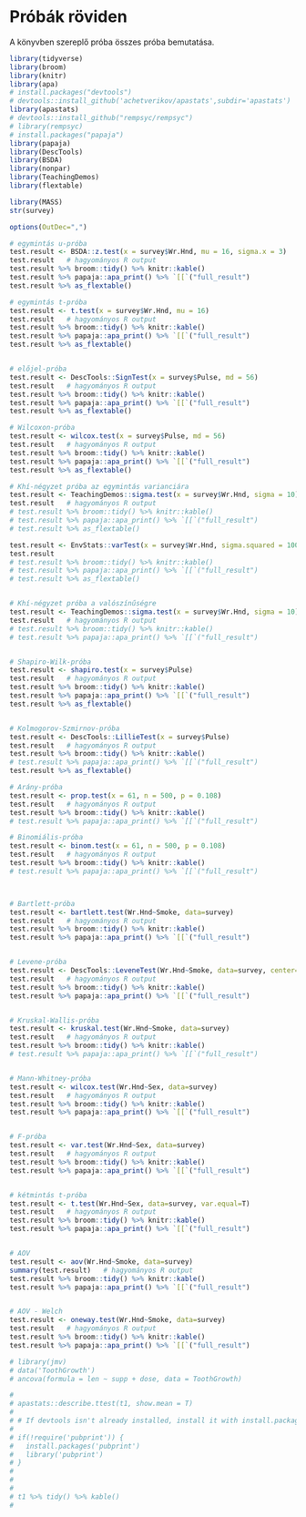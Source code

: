 # Próbák röviden {#probak}

A könyvben szereplő próba összes próba bemutatása.

```r
library(tidyverse)
library(broom)
library(knitr)
library(apa)
# install.packages("devtools")
# devtools::install_github('achetverikov/apastats',subdir='apastats')
library(apastats)
# devtools::install_github("rempsyc/rempsyc")
# library(rempsyc)
# install.packages("papaja")
library(papaja)
library(DescTools)
library(BSDA)
library(nonpar)
library(TeachingDemos)
library(flextable)

library(MASS)
str(survey)

options(OutDec=",")

# egymintás u-próba
test.result <- BSDA::z.test(x = survey$Wr.Hnd, mu = 16, sigma.x = 3) 
test.result   # hagyományos R output
test.result %>% broom::tidy() %>% knitr::kable()
test.result %>% papaja::apa_print() %>% `[[`("full_result")
test.result %>% as_flextable()

# egymintás t-próba
test.result <- t.test(x = survey$Wr.Hnd, mu = 16)
test.result   # hagyományos R output
test.result %>% broom::tidy() %>% knitr::kable()
test.result %>% papaja::apa_print() %>% `[[`("full_result")
test.result %>% as_flextable()


# előjel-próba
test.result <- DescTools::SignTest(x = survey$Pulse, md = 56)
test.result   # hagyományos R output
test.result %>% broom::tidy() %>% knitr::kable()
test.result %>% papaja::apa_print() %>% `[[`("full_result")
test.result %>% as_flextable()

# Wilcoxon-próba
test.result <- wilcox.test(x = survey$Pulse, md = 56)
test.result   # hagyományos R output
test.result %>% broom::tidy() %>% knitr::kable()
test.result %>% papaja::apa_print() %>% `[[`("full_result")
test.result %>% as_flextable()

# Khí-négyzet próba az egymintás varianciára
test.result <- TeachingDemos::sigma.test(x = survey$Wr.Hnd, sigma = 10) 
test.result   # hagyományos R output
# test.result %>% broom::tidy() %>% knitr::kable()
# test.result %>% papaja::apa_print() %>% `[[`("full_result")
# test.result %>% as_flextable()

test.result <- EnvStats::varTest(x = survey$Wr.Hnd, sigma.squared = 100)
test.result
# test.result %>% broom::tidy() %>% knitr::kable()
# test.result %>% papaja::apa_print() %>% `[[`("full_result")
# test.result %>% as_flextable()


# Khí-négyzet próba a valószínűségre
test.result <- TeachingDemos::sigma.test(x = survey$Wr.Hnd, sigma = 10) 
test.result   # hagyományos R output
# test.result %>% broom::tidy() %>% knitr::kable()
# test.result %>% papaja::apa_print() %>% `[[`("full_result")


# Shapiro-Wilk-próba
test.result <- shapiro.test(x = survey$Pulse)
test.result   # hagyományos R output
test.result %>% broom::tidy() %>% knitr::kable()
test.result %>% papaja::apa_print() %>% `[[`("full_result")
test.result %>% as_flextable()


# Kolmogorov-Szmirnov-próba
test.result <- DescTools::LillieTest(x = survey$Pulse)
test.result   # hagyományos R output
test.result %>% broom::tidy() %>% knitr::kable()
# test.result %>% papaja::apa_print() %>% `[[`("full_result")
test.result %>% as_flextable()

# Arány-próba
test.result <- prop.test(x = 61, n = 500, p = 0.108)
test.result   # hagyományos R output
test.result %>% broom::tidy() %>% knitr::kable()
# test.result %>% papaja::apa_print() %>% `[[`("full_result")

# Binomiális-próba
test.result <- binom.test(x = 61, n = 500, p = 0.108)
test.result   # hagyományos R output
test.result %>% broom::tidy() %>% knitr::kable()
# test.result %>% papaja::apa_print() %>% `[[`("full_result")



# Bartlett-próba
test.result <- bartlett.test(Wr.Hnd~Smoke, data=survey)
test.result   # hagyományos R output
test.result %>% broom::tidy() %>% knitr::kable()
test.result %>% papaja::apa_print() %>% `[[`("full_result")


# Levene-próba
test.result <- DescTools::LeveneTest(Wr.Hnd~Smoke, data=survey, center=median)
test.result   # hagyományos R output
test.result %>% broom::tidy() %>% knitr::kable()
test.result %>% papaja::apa_print() %>% `[[`("full_result")


# Kruskal-Wallis-próba
test.result <- kruskal.test(Wr.Hnd~Smoke, data=survey)
test.result   # hagyományos R output
test.result %>% broom::tidy() %>% knitr::kable()
# test.result %>% papaja::apa_print() %>% `[[`("full_result")


# Mann-Whitney-próba
test.result <- wilcox.test(Wr.Hnd~Sex, data=survey)
test.result   # hagyományos R output
test.result %>% broom::tidy() %>% knitr::kable()
test.result %>% papaja::apa_print() %>% `[[`("full_result")


# F-próba
test.result <- var.test(Wr.Hnd~Sex, data=survey)
test.result   # hagyományos R output
test.result %>% broom::tidy() %>% knitr::kable()
test.result %>% papaja::apa_print() %>% `[[`("full_result")


# kétmintás t-próba
test.result <- t.test(Wr.Hnd~Sex, data=survey, var.equal=T)
test.result   # hagyományos R output
test.result %>% broom::tidy() %>% knitr::kable()
test.result %>% papaja::apa_print() %>% `[[`("full_result")


# AOV
test.result <- aov(Wr.Hnd~Smoke, data=survey)
summary(test.result)   # hagyományos R output
test.result %>% broom::tidy() %>% knitr::kable()
test.result %>% papaja::apa_print() %>% `[[`("full_result")


# AOV - Welch
test.result <- oneway.test(Wr.Hnd~Smoke, data=survey)
test.result   # hagyományos R output
test.result %>% broom::tidy() %>% knitr::kable()
test.result %>% papaja::apa_print() %>% `[[`("full_result")

# library(jmv)
# data('ToothGrowth')
# ancova(formula = len ~ supp + dose, data = ToothGrowth)

# 
# apastats::describe.ttest(t1, show.mean = T)
# 
# # If devtools isn't already installed, install it with install.packages("devtools")
# 
# if(!require('pubprint')) {
#   install.packages('pubprint')
#   library('pubprint')
# }
# 
# 
# 
# t1 %>% tidy() %>% kable()
# 


```


